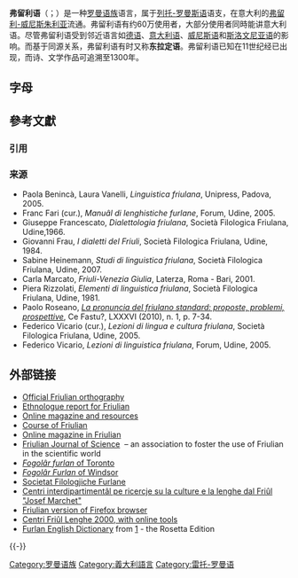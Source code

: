 {{multiple issues|
{{expand|time=2016-05-02T02:24:05+00:00}}
{{expert|time=2016-05-02T02:24:05+00:00}}
{{no footnotes|time=2016-05-02T02:24:05+00:00}}
}}
{{NoteTA
|G1=意大利地名
}}
{{Infobox language
| name        = 弗留利语
| nativename  = {{lang|fur|Furlan}}
| familycolor = Indo-European
| states      = {{flag|意大利}}
| region      = [[弗留利-威尼斯朱利亚|弗留利-威尼斯朱利亚]]
| speakers    = 600,000
| fam2        = [[意大利语族|意大利语族]]
| fam3        = [[罗曼语族|罗曼语族]]
| fam4        = [[西羅曼語支|西羅曼語支]]
| fam5        = [[高盧-羅曼語支|高盧-羅曼語支]]
| fam6        = [[雷托-罗曼语|雷托-罗曼语]]
| nation      = [[意大利|意大利]]官方认可 (Law 482/1999)
| agency      = Osservatori Regjonâl de Lenghe e de Culture Furlanis
| iso2        = fur
| iso3        = fur
<!-- 過時參數 | SIL         = FRL -->
| map         = Friuli-Venezia Giulia in Italy.svg
| mapsize     = 200px
| vitality    = d
}}
'''弗留利语'''（{{lang-fur|Furlan}}；{{lang-it|friulano}}）是一种[[罗曼语族|罗曼语族]]语言，属于[[列托-罗曼斯语|列托-罗曼斯语]]语支，在意大利的[[弗留利-威尼斯朱利亚|弗留利-威尼斯朱利亚]]流通。弗留利语有约60万使用者，大部分使用者同時能讲意大利语。尽管弗留利语受到邻近语言如[[德语|德语]]、[[意大利语|意大利语]]、[[威尼斯语|威尼斯语]]和[[斯洛文尼亚语|斯洛文尼亚语]]的影响。而基于同源关系，弗留利语有时又称'''东拉定语'''。弗留利语已知在11世纪经已出现，而诗、文学作品可追溯至1300年。

==字母==
{{Alphabet fur}}

== 參考文獻 ==
=== 引用 ===
{{Reflist}}

=== 来源 ===
{{refbegin}}
* Paola Benincà, Laura Vanelli, ''Linguistica friulana'', Unipress, Padova, 2005.
* Franc Fari (cur.), ''Manuâl di lenghistiche furlane'', Forum, Udine, 2005.
* Giuseppe Francescato, ''Dialettologia friulana'', Società Filologica Friulana, Udine,1966.
* Giovanni Frau, ''I dialetti del Friuli'', Società Filologica Friulana, Udine, 1984.
* Sabine Heinemann, ''Studi di linguistica friulana'', Società Filologica Friulana, Udine, 2007.
* Carla Marcato, ''Friuli-Venezia Giulia'', Laterza, Roma - Bari, 2001.
* Piera Rizzolati, ''Elementi di linguistica friulana'', Società Filologica Friulana, Udine, 1981.
* Paolo Roseano, ''[https://web.archive.org/web/20170630065738/http://prosodia.upf.edu/home/arxiu/publicacions/roseano/CeFastu_007_034_Roseano.pdf La pronuncia del friulano standard: proposte, problemi, prospettive]'', Ce Fastu?, LXXXVI (2010), n. 1, p. 7-34.
* Federico Vicario (cur.), ''Lezioni di lingua e cultura friulana'', Società Filologica Friulana, Udine, 2005.
* Federico Vicario, ''Lezioni di linguistica friulana'', Forum, Udine, 2005.
{{refend}}

== 外部链接 ==
{{InterWiki |code = fur }}
* [https://web.archive.org/web/20060222123526/http://www.provincia.udine.it/p2k/Home/Ente/Uffici/Istituzionale/Promozione%20delle%20idenit_/Lingua%20Friulana%20e%20altre%20Lingue%20Minoritarie/Imparare%20il%20Friulano/~Grafia%20friulana%20normalizzata_doc/_cvt.pdf Official Friulian orthography]
* [http://www.ethnologue.com/show_language.asp?code=fur Ethnologue report for Friulian] {{Wayback|url=http://www.ethnologue.com/show_language.asp?code=fur |date=20060211124807 }}
* [http://www.friul.net/ Online magazine and resources] {{Wayback|url=http://www.friul.net/ |date=20060201230803 }}
* [https://web.archive.org/web/20090730215926/http://www.geocities.com/CollegePark/union/1702/course.html Course of Friulian]
* [https://web.archive.org/web/20160110171926/http://lenghe.net/ Online magazine in Friulian]
* [http://www.siencis-par-furlan.net/ Friulian Journal of Science] {{Wayback|url=http://www.siencis-par-furlan.net/ |date=20080408195607 }} – an association to foster the use of Friulian in the scientific world
* [https://www.webcitation.org/query?id=1256466109988316&url=www.geocities.com/Athens/Styx/9982/index.htm ''Fogolâr furlan'' of Toronto]
* [http://www.fogolar.com ''Fogolâr Furlan'' of Windsor] {{Wayback|url=http://www.fogolar.com/ |date=20200803130154 }}
* [http://www.filologicafriulana.it/ Societat Filologjiche Furlane] {{Wayback|url=http://www.filologicafriulana.it/ |date=20060201233749 }}
* [https://archive.is/20121208223806/http://web.uniud.it/cirf/furlan/welcome.htm Centri interdipartimentâl pe ricercje su la culture e la lenghe dal Friûl "Josef Marchet"]
* [http://www3.sympatico.ca/rpontisso/firefoxfurlan.htm Friulian version of Firefox browser] {{Wayback|url=http://www3.sympatico.ca/rpontisso/firefoxfurlan.htm |date=20060203053520 }}
* [http://www.cfl2000.net Centri Friûl Lenghe 2000, with online tools] {{Wayback|url=http://www.cfl2000.net/ |date=20180821121541 }}
* [https://web.archive.org/web/20060302204137/http://www.websters-online-dictionary.org/definition/Furlan-english/ Furlan English Dictionary] from [https://web.archive.org/web/20120223164907/http://www.websters-online-dictionary.org/] - the Rosetta Edition
{{refend}}

{{-}}
{{羅曼語族}}

{{Authority control}}

[[Category:罗曼语族|Category:罗曼语族]]
[[Category:義大利語言|Category:義大利語言]]
[[Category:雷托-罗曼语|Category:雷托-罗曼语]]